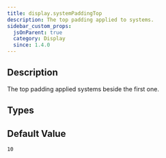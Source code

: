 ```yaml
---
title: display.systemPaddingTop
description: The top padding applied to systems.
sidebar_custom_props:
  jsOnParent: true
  category: Display
  since: 1.4.0
---
```


<SinceBadge since="1.4.0" />


## Description

The top padding applied systems beside the first one.

<PropertyDescription showJson={true} />

## Types

<TypeTable>
    <TypeRow name="double" type="all">
    </TypeRow>
</TypeTable>

## Default Value

`10`